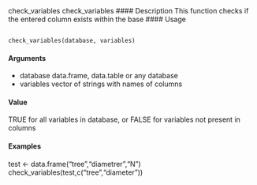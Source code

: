 check_variables check_variables
#### Description
This function checks if the entered column exists within the base
#### Usage
<pre><code>
check_variables(database, variables)
</code></pre>

#### Arguments
* database data.frame, data.table or any database
* variables vector of strings with names of columns

#### Value
TRUE for all variables in database, or FALSE for variables not present in columns

#### Examples
test <- data.frame("tree","diametrer","N")
check_variables(test,c("tree","diameter"))

